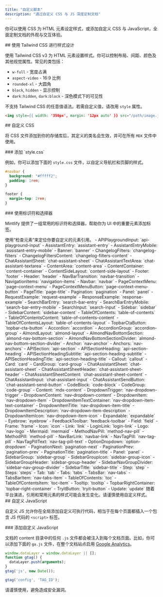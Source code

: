 ```yaml
---
title: "自定义脚本"
description: "通过自定义 CSS 与 JS 深度定制文档"
---
```


你可以使用 CSS 为 HTML 元素设定样式，或添加自定义 CSS 与 JavaScript，全面定制文档的外观与交互体验。

<div id="styling-with-tailwind-css">
  ## 使用 Tailwind CSS 进行样式设计
</div>

使用 Tailwind CSS v3 为 HTML 元素设置样式。你可以控制布局、间距、颜色及其他视觉属性。常见的类包括：

* `w-full` - 宽度占满
* `aspect-video` - 16:9 比例
* `rounded-xl` - 大圆角
* `block`, `hidden` - 显示控制
* `dark:hidden`, `dark:block` - 深色模式下的可见性

不支持 Tailwind CSS 的任意值语法。若需自定义值，请改用 `style` 属性。

```html
<img style={{ width: '350px', margin: '12px auto' }} src="/path/image.jpg" />
```


<div id="custom-css">
  ## 自定义 CSS
</div>

将 CSS 文件添加到你的存储库后，其定义的类名会生效，并可在所有 `MDX` 文件中使用。

<div id="adding-stylecss">
  ### 添加 `style.css`
</div>

例如，你可以添加下面的 `style.css` 文件，以自定义导航栏和页脚的样式。

```css
#navbar {
  background: "#fffff2";
  padding: 1rem;
}

footer {
  margin-top: 2rem;
}
```


<div id="using-identifiers-and-selectors">
  ### 使用标识符和选择器
</div>

Mintlify 提供了一组常用的标识符和选择器，帮助你为 UI 中的重要元素添加标签。

<Tip>
  使用“检查元素”来定位你要自定义的元素引用。
</Tip>

<AccordionGroup>
  <Accordion title="标识符">
  - APIPlaygroundInput: `api-playground-input`
  - AssistantEntry: `assistant-entry`
  - AssistantEntryMobile: `assistant-entry-mobile`
  - Banner: `banner`
  - ChangelogFilters: `changelog-filters`
  - ChangelogFiltersContent: `changelog-filters-content`
  - ChatAssistantSheet: `chat-assistant-sheet`
  - ChatAssistantTextArea: `chat-assistant-textarea`
  - ContentArea: `content-area`
  - ContentContainer: `content-container`
  - ContentSideLayout: `content-side-layout`
  - Footer: `footer`
  - Header: `header`
  - NavBarTransition: `navbar-transition`
  - NavigationItems: `navigation-items`
  - Navbar: `navbar`
  - PageContextMenu: `page-context-menu`
  - PageContextMenuButton: `page-context-menu-button`
  - PageTitle: `page-title`
  - Pagination: `pagination`
  - Panel: `panel`
  - RequestExample: `request-example`
  - ResponseExample: `response-example`
  - SearchBarEntry: `search-bar-entry`
  - SearchBarEntryMobile: `search-bar-entry-mobile`
  - SearchInput: `search-input`
  - Sidebar: `sidebar`
  - SidebarContent: `sidebar-content`
  - TableOfContents: `table-of-contents`
  - TableOfContentsContent: `table-of-contents-content`
  - TableOfContentsLayout: `table-of-contents-layout`
  - TopbarCtaButton: `topbar-cta-button`
  </Accordion>
  <Accordion title="选择器">
  - Accordion: `accordion`
  - AccordionGroup: `accordion-group`
  - AlmondLayout: `almond-layout`
  - AlmondNavBottomSection: `almond-nav-bottom-section`
  - AlmondNavBottomSectionDivider: `almond-nav-bottom-section-divider`
  - Anchor: `nav-anchor`
  - Anchors: `nav-anchors`
  - APISection: `api-section`
  - APISectionHeading: `api-section-heading`
  - APISectionHeadingSubtitle: `api-section-heading-subtitle`
  - APISectionHeadingTitle: `api-section-heading-title`
  - Callout: `callout`
  - Card: `card`
  - CardGroup: `card-group`
  - ChatAssistantSheet: `chat-assistant-sheet`
  - ChatAssistantSheetHeader: `chat-assistant-sheet-header`
  - ChatAssistantSheetContent: `chat-assistant-sheet-content`
  - ChatAssistantInput: `chat-assistant-input`
  - ChatAssistantSendButton: `chat-assistant-send-button`
  - CodeBlock: `code-block`
  - CodeGroup: `code-group`
  - Content: `mdx-content`
  - DropdownTrigger: `nav-dropdown-trigger`
  - DropdownContent: `nav-dropdown-content`
  - DropdownItem: `nav-dropdown-item`
  - DropdownItemTextContainer: `nav-dropdown-item-text-container`
  - DropdownItemTitle: `nav-dropdown-item-title`
  - DropdownItemDescription: `nav-dropdown-item-description`
  - DropdownItemIcon: `nav-dropdown-item-icon`
  - Expandable: `expandable`
  - Eyebrow: `eyebrow`
  - FeedbackToolbar: `feedback-toolbar`
  - Field: `field`
  - Frame: `frame`
  - Icon: `icon`
  - Link: `link`
  - LoginLink: `login-link`
  - Logo: `nav-logo`
  - Mermaid: `mermaid`
  - MethodNavPill: `method-nav-pill`
  - MethodPill: `method-pill`
  - NavBarLink: `navbar-link`
  - NavTagPill: `nav-tag-pill`
  - NavTagPillText: `nav-tag-pill-text`
  - OptionDropdown: `option-dropdown`
  - PaginationNext: `pagination-next`
  - PaginationPrev: `pagination-prev`
  - PaginationTitle: `pagination-title`
  - Panel: `panel`
  - SidebarGroup: `sidebar-group`
  - SidebarGroupIcon: `sidebar-group-icon`
  - SidebarGroupHeader: `sidebar-group-header`
  - SidebarNavGroupDivider: `sidebar-nav-group-divider`
  - SidebarTitle: `sidebar-title`
  - Step: `step`
  - Steps: `steps`
  - Tab: `tab`
  - Tabs: `tabs`
  - TabsBar: `nav-tabs`
  - TabsBarItem: `nav-tabs-item`
  - TableOfContents: `toc`
  - TableOfContentsItem: `toc-item`
  - Tooltip: `tooltip`
  - TopbarRightContainer: `topbar-right-container`
  - TryitButton: `tryit-button`
  - Update: `update`
  </Accordion>
</AccordionGroup>

<Warning>
  随着平台演进，引用和常用元素的样式可能会发生变化。请谨慎使用自定义样式。
</Warning>

<div id="custom-javascript">
  ## 自定义 JavaScript
</div>

自定义 JS 允许你在全局添加自定义可执行代码，相当于在每个页面都插入一个包含 JS 代码的 `<script>` 标签。

<div id="adding-custom-javascript">
  ### 添加自定义 JavaScript
</div>

文档的 content 目录中的任何 `.js` 文件都会被注入到每个文档页面。比如，你可以添加下面的 `ga.js` 文件，在整个文档站点启用 [Google Analytics](https://marketingplatform.google.com/about/analytics)。

```js
window.dataLayer = window.dataLayer || [];
function gtag() {
  dataLayer.push(arguments);
}
gtag('js', new Date());

gtag('config', 'TAG_ID');
```

<Warning>
  请谨慎使用，避免造成安全漏洞。
</Warning>
